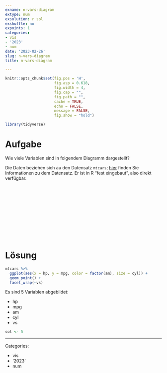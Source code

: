 ```yaml
---
exname: n-vars-diagram
extype: num
exsolution: r sol
exshuffle: no
expoints: 1
categories:
- vis
- '2023'
- num
date: '2023-02-26'
slug: n-vars-diagram
title: n-vars-diagram

---
```







```r
knitr::opts_chunk$set(fig.pos = 'H',
                      fig.asp = 0.618,
                      fig.width = 4,
                      fig.cap = "", 
                      fig.path = "",
                      cache = TRUE,
                      echo = FALSE,
                      message = FALSE,
                      fig.show = "hold")

library(tidyverse)
```






# Aufgabe

Wie viele Variablen sind in folgendem Diagramm dargestellt?

Die Daten beziehen sich au den Datensatz `mtcars`; [hier](https://www.rdocumentation.org/packages/datasets/versions/3.6.2/topics/mtcars) finden Sie Informationen zu dem Datensatz. Er ist in R "fest eingebaut", also direkt verfügbar.





</br>
</br>
</br>
</br>
</br>
</br>
</br>
</br>
</br>
</br>

# Lösung


```r
mtcars %>% 
  ggplot(aes(x = hp, y = mpg, color = factor(am), size = cyl)) +
  geom_point() +
  facet_wrap(~vs)
```

Es sind 5 Variablen abgebildet:

- hp
- mpg
- am
- cyl
- vs

```r
sol <- 5
```




---

Categories: 

- vis
- '2023'
- num

